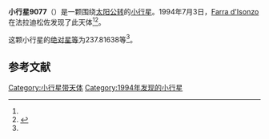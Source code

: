 {{Infobox planet
| bgcolour = #FFFFC0
| name = 9077 Ildo
| symbol = 
| image = 
| caption = 
| discovery = yes
| discovery_ref = 
| discoverer = [[Farra_d'Isonzo|Farra d'Isonzo]]
| discovery_site = [[法拉迪松佐|法拉迪松佐]] 
| discovered = 1994年7月3日
| designations = yes
| mp_name = 
| named_after = 
| alt_names = 1994 NC/ 1981 QA4
| mp_category = [[主带小行星|主带小行星]]
| orbit_ref = <ref name="a">[http://ssd.jpl.nasa.gov/sbdb.cgi?sstr=9077 9077 Ildo] {{Wayback|url=http://ssd.jpl.nasa.gov/sbdb.cgi?sstr=9077 |date=20201124034341 }}，小行星數據庫瀏覽器（JPL Small-Body Database Browser）－[[美国国家航空航天局|美国国家航空航天局]]喷气推进实验室</ref>
| epoch = 2456400.5 (2013年4月18日更新)
| aphelion = {{convert|3.1660426|AU|km|3|abbr=on|lk=out}}
| perihelion = {{convert|2.2113892|AU|km|3|abbr=on}}
| semimajor = {{convert|2.6887159|AU|km|3|abbr=on}}
| eccentricity = 0.1775296
| period = 1610.333402 [[日|日]]<br />4.41[[儒略年|儒略年]]
| avg_speed = 
| inclination = 11.95225
| asc_node = 165.66716
| mean_anomaly = 
| arg_peri = 237.81638
| satellites = 
| physical_characteristics = yes
| dimensions = 
| mass = 
| density = 
| surface_grav = 
| escape_velocity = 
| sidereal_day = 
| axial_tilt = 
| pole_ecliptic_lat = 
| pole_ecliptic_lon = 
| albedo = 
| temperatures= 
| temp_name1 = 
| mean_temp_1 = 
| max_temp_1 = 
| temp_name2 = 
| max_temp_2 = 
| spectral_type = 
| abs_magnitude = 237.81638
}}

'''小行星9077'''（{{lang-en|9077 Ildo}}）是一颗围绕[[太阳|太阳]][[公转|公转]]的[[小行星|小行星]]。1994年7月3日，[[Farra_d'Isonzo|Farra d'Isonzo]]在法拉迪松佐发现了此天体<ref name="a" /><ref>{{cite news|title=小行星列表|url=http://cfa-www.harvard.edu/iau/lists/NumberedMPs.txt|accessdate=2013-07-08|newspaper=哈佛大学|archive-date=2008-05-17|archive-url=https://web.archive.org/web/20080517010638/http://cfa-www.harvard.edu/iau/lists/NumberedMPs.txt|dead-url=no}}</ref>。

这颗小行星的[[绝对星等|绝对星等]]为237.81638等<ref name="a" />。

==参考文献==
{{reflist}}
{{Minor Planet Number|[[小行星9076|小行星9076]]|[[小行星9078|小行星9078]]}}

{{小天体}}

[[Category:小行星带天体|Category:小行星带天体]]
[[Category:1994年发现的小行星|Category:1994年发现的小行星]]

{{asteroid-stub}}